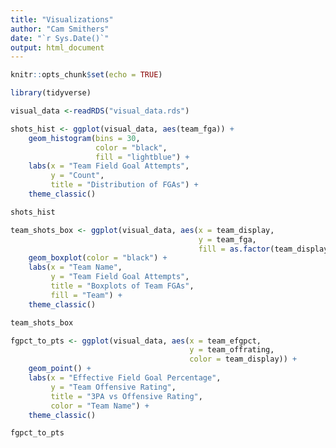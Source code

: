 ```yaml
---
title: "Visualizations"
author: "Cam Smithers"
date: "`r Sys.Date()`"
output: html_document
---
```


```r
knitr::opts_chunk$set(echo = TRUE)
```

```r
library(tidyverse)
```

```r
visual_data <-readRDS("visual_data.rds")
```

```r
shots_hist <- ggplot(visual_data, aes(team_fga)) +
    geom_histogram(bins = 30,
                   color = "black",
                   fill = "lightblue") +
    labs(x = "Team Field Goal Attempts",
         y = "Count",
         title = "Distribution of FGAs") +
    theme_classic()

shots_hist
```

```r
team_shots_box <- ggplot(visual_data, aes(x = team_display, 
                                          y = team_fga, 
                                          fill = as.factor(team_display))) +
    geom_boxplot(color = "black") +
    labs(x = "Team Name",
         y = "Team Field Goal Attempts",
         title = "Boxplots of Team FGAs",
         fill = "Team") +
    theme_classic()

team_shots_box
```

```r
fgpct_to_pts <- ggplot(visual_data, aes(x = team_efgpct,
                                        y = team_offrating,
                                        color = team_display)) +
    geom_point() +
    labs(x = "Effective Field Goal Percentage",
         y = "Team Offensive Rating",
         title = "3PA vs Offensive Rating",
         color = "Team Name") +
    theme_classic()

fgpct_to_pts
```


